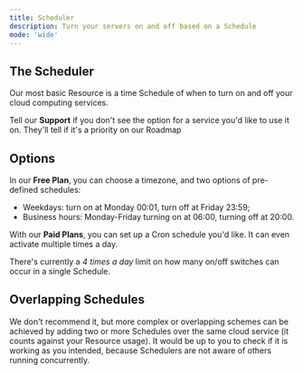 ```yaml
---
title: Scheduler
description: Turn your servers on and off based on a Schedule
mode: 'wide'
---
```


## The Scheduler

Our most basic Resource is a time Schedule of when to turn on and off your cloud computing services.

<Tip>Tell our **Support** if you don't see the option for a service you'd like to use it on. They'll tell if it's a priority on our Roadmap</Tip>

## Options

In our **Free Plan**, you can choose a timezone, and two options of pre-defined schedules:

- Weekdays: turn on at Monday 00:01, turn off at Friday 23:59;
- Business hours: Monday-Friday turning on at 06:00, turning off at 20:00.

With our **Paid Plans**, you can set up a Cron schedule you'd like. It can even activate multiple times a day.

<Warning>There's currently a _4 times a day_ limit on how many on/off switches can occur in a single Schedule.</Warning>

## Overlapping Schedules

We don't recommend it, but more complex or overlapping schemes can be achieved by adding two or more Schedules over the same cloud service (it counts against your Resource usage).
It would be up to you to check if it is working as you intended, because Schedulers are not aware of others running concurrently.
